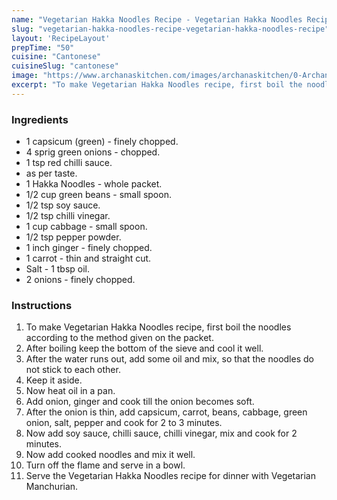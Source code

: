 ---
name: "Vegetarian Hakka Noodles Recipe - Vegetarian Hakka Noodles Recipe"
slug: "vegetarian-hakka-noodles-recipe-vegetarian-hakka-noodles-recipe"
layout: 'RecipeLayout'
prepTime: "50"
cuisine: "Cantonese"
cuisineSlug: "cantonese"
image: "https://www.archanaskitchen.com/images/archanaskitchen/0-Archanas-Kitchen-Recipes/2019/Veg_Hakka_Noodles_recipe_10_1600.jpg"
excerpt: "To make Vegetarian Hakka Noodles recipe, first boil the noodles according to the method given on the packet"
---

### Ingredients

-  1 capsicum (green) - finely chopped.
-  4 sprig green onions - chopped.
-  1 tsp red chilli sauce.
-  as per taste.
- 1 Hakka Noodles - whole packet.
-  1/2 cup green beans - small spoon.
-  1/2 tsp soy sauce.
-  1/2 tsp chilli vinegar.
-  1 cup cabbage - small spoon.
-  1/2 tsp pepper powder.
-  1 inch ginger - finely chopped.
-  1 carrot - thin and straight cut.
-  Salt - 1 tbsp oil.
-  2 onions - finely chopped.

### Instructions

1. To make Vegetarian Hakka Noodles recipe, first boil the noodles according to the method given on the packet.
1. After boiling keep the bottom of the sieve and cool it well.
1. After the water runs out, add some oil and mix, so that the noodles do not stick to each other.
1. Keep it aside.
1. Now heat oil in a pan.
1. Add onion, ginger and cook till the onion becomes soft.
1. After the onion is thin, add capsicum, carrot, beans, cabbage, green onion, salt, pepper and cook for 2 to 3 minutes.
1. Now add soy sauce, chilli sauce, chilli vinegar, mix and cook for 2 minutes.
1. Now add cooked noodles and mix it well.
1. Turn off the flame and serve in a bowl.
1. Serve the Vegetarian Hakka Noodles recipe for dinner with Vegetarian Manchurian.
